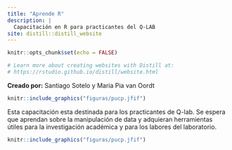 ```yaml
---
title: "Aprende R"
description: |
  Capacitación en R para practicantes del Q-LAB
site: distill::distill_website
---
```

  
```r
knitr::opts_chunk$set(echo = FALSE)

# Learn more about creating websites with Distill at:
# https://rstudio.github.io/distill/website.html

```

**Creado por:**
Santiago Sotelo y Maria Pia van Oordt

```r
knitr::include_graphics("figuras/pucp.jfif")
```

Esta capacitación esta destinada para los practicantes de Q-lab. Se espera que aprendan sobre la manipulación de data y adquieran herramientas útiles para la investigación académica y para los labores del laboratorio.

```r
knitr::include_graphics("figuras/pucp.jfif")
```
